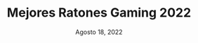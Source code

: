 ---
title: 'Mejores Ratones Gaming 2022'
date: 'Agosto 18, 2022'
image: '/assets/blog-assets/mejores-ratones-gaming-2022.webp'
categoryImg: <IoGitNetworkSharp />
category: 'Tecnología'
---